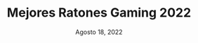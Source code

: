 ---
title: 'Mejores Ratones Gaming 2022'
date: 'Agosto 18, 2022'
image: '/assets/blog-assets/mejores-ratones-gaming-2022.webp'
categoryImg: <IoGitNetworkSharp />
category: 'Tecnología'
---